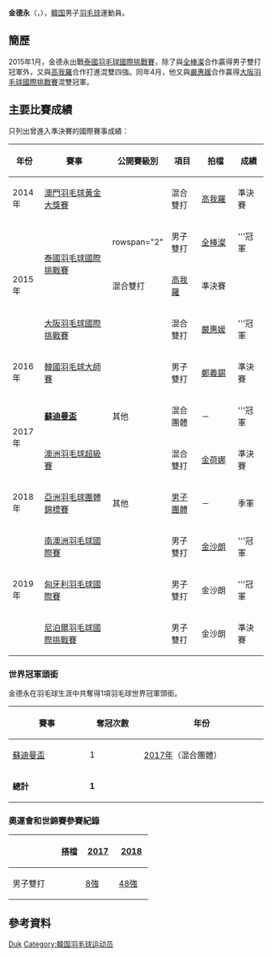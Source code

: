 {{noteTA|G1=Badminton}}
{{Infobox 羽球選手
| playername              = 金德永<br/>{{lang|ko|김덕영}}<br/><small>({{lang|en|Kim Duk Young}})</small>
| image                   = 
| size                    = 
| caption                 = 
| birth_name              = 
| date_of_birth           = {{birth_date_and_age|1991|9|12}}
| place_of_birth          = 
| height                  = 
| weight                  = 
| event                   = 男子雙打、混合雙打
| country                 = {{KOR}}
| years_started           = 
| handedness              = 
| coach                   = 
| highest_ranking         = 第69位（男雙-[[鄭義錫|鄭義錫]]）
| date_of_highest_ranking = 2017年5月25日<ref name="ranking">{{en}}[http://bwfcontent.tournamentsoftware.com/ranking/player.aspx?id=13556&player=873989 BWF World Ranking - Ranking of KIM DukYoung (93611)]</ref>
| current_ranking         = 第65位（男雙-[[鄭義錫|鄭義錫]]）<br/>第161位（男雙-[[催率圭|催率圭]]）<br/>第110位（混雙-[[金慧麟|金慧麟]]）<br/>第111位（混雙-[[金荷娜|金荷娜]]）<br/>第126位（混雙-[[柳海媛|柳海媛]]）
| date_of_current_ranking = 2017年5月25日<ref>{{en}}[http://bwfcontent.tournamentsoftware.com/ranking/category.aspx?id=13556&category=474 BWF World Ranking - BWF世界排名榜 (5/25/2017) - Men's doubles] {{Wayback|url=http://bwfcontent.tournamentsoftware.com/ranking/category.aspx?id=13556&category=474 |date=20190701015204 }}</ref><ref>{{en}}[http://bwfcontent.tournamentsoftware.com/ranking/category.aspx?id=13556&category=476 BWF World Ranking - BWF世界排名榜 (5/25/2017) - Mixed doubles]</ref>
| played                  = 32勝–23負（男雙）<br/>30勝–19負（混雙）
| titles                  = [[File:Simple_silver_cup.svg|15px]] [[蘇迪曼盃|蘇迪曼盃]]：1
| bwf_profile             = AA14A88B-DB07-40D0-B1EB-8F64D70251F3
| bwf_id                  = 93611
| updated                 = 2017年5月29日
}}
{{MedalTableTop}}
{{MedalSport | 男子[[羽毛球|羽毛球]]}}
{{MedalCountry | {{KOR}}}}
{{MedalCompetition | [[蘇迪曼盃|蘇迪曼盃]]}}
{{MedalGold  | [[2017年蘇迪曼盃|2017年 黃金海岸]] | [[2017年蘇迪曼盃|混合團體]] }}
{{MedalCompetition | [[亞洲羽毛球團體錦標賽|亞洲羽毛球團體錦標賽]]}}
{{MedalBronze| [[2018年亞洲羽毛球團體錦標賽|2018年 亞羅士打]] | [[2018年亞洲羽毛球團體錦標賽男子團體比賽|男子團體]] }}
{{MedalBottom}}
'''金德永'''（{{lang-ko|'''김덕영'''}}，{{bd|1991年|9月12日||}}），[[韓国|韓国]]男子[[羽毛球|羽毛球]]運動員。

==簡歷==
2015年1月，金德永出戰[[2015年泰國羽毛球國際挑戰賽|泰國羽毛球國際挑戰賽]]，除了與[[全棒澯|全棒澯]]合作贏得男子雙打冠軍外，又與[[高我羅|高我羅]]合作打進混雙四強。同年4月，他又與[[嚴惠媛|嚴惠媛]]合作贏得[[2015年大阪羽毛球國際挑戰賽|大阪羽毛球國際挑戰賽]]混雙冠軍。

==主要比賽成績==
只列出曾進入準決賽的國際賽事成績：
{| class=wikitable style="text-align:center; font-size:small;" 
!width="50"|年份
!width="180"|賽事
!width="80"|公開賽級別
!width="60"|項目
!width="80"|拍檔
!width="50"|成績
|-
!rowspan="1"|2014年
|[[2014年澳門羽毛球格蘭披治黃金大獎賽|澳門羽毛球黃金大獎賽]]
|{{BWFGPG}}
|混合雙打
|[[高我羅|高我羅]]
|bgcolor="#b8860b"|準決賽
|-
!rowspan="3"|2015年
|rowspan="2"|[[2015年泰國羽毛球國際挑戰賽|泰國羽毛球國際挑戰賽]]
|rowspan="2" {{BWFIC}}
|男子雙打
|[[全棒澯|全棒澯]]
|bgcolor="gold"|'''冠軍
|-
|混合雙打
|[[高我羅|高我羅]]
|bgcolor="#b8860b"|準決賽
|-
|[[2015年大阪羽毛球國際挑戰賽|大阪羽毛球國際挑戰賽]]
|{{BWFIC}}
|混合雙打
|[[嚴惠媛|嚴惠媛]]
|bgcolor="gold"|'''冠軍
|-
!rowspan="1"|2016年
|[[2016年韓國羽毛球大師賽|韓國羽毛球大師賽]]
|{{BWFGP}}
|男子雙打
|[[鄭義錫|鄭義錫]]
|bgcolor="#b8860b"|準決賽
|-
!rowspan="2"|2017年
|'''[[2017年蘇迪曼盃|蘇迪曼盃]]'''
|其他
|混合團體
|－
|bgcolor="gold"|'''冠軍
|-
|[[2017年澳洲羽毛球超級賽|澳洲羽毛球超級賽]]
|{{BWFSS}}
|混合雙打
|[[金荷娜_(羽毛球運動員)|金荷娜]]
|bgcolor="#b8860b"|準決賽
|-
!rowspan="1"|2018年
|[[2018年亞洲羽毛球團體錦標賽|亞洲羽毛球團體錦標賽]]
|其他
|[[2018年亞洲羽毛球團體錦標賽男子團體比賽|男子團體]]
|－
|bgcolor="#b8860b"|季軍
|-
!rowspan="3"|2019年
|[[2019年南澳洲羽毛球國際賽|南澳洲羽毛球國際賽]]
|{{BWFIC}}
|男子雙打
|[[金沙朗|金沙朗]]
|bgcolor="gold"|'''冠軍
|-
|[[2019年匈牙利羽毛球國際賽|匈牙利羽毛球國際賽]]
|{{BWFIC}}
|男子雙打
|金沙朗
|bgcolor="gold"|'''冠軍
|-
|[[2019年尼泊爾羽毛球國際挑戰賽|尼泊爾羽毛球國際挑戰賽]]
|{{BWFIC}}
|男子雙打
|金沙朗
|bgcolor="#b8860b"|準決賽
|}
{{BWF賽事級別索引}}

=== 世界冠軍頭銜 ===
金德永在羽毛球生涯中共奪得1項羽毛球世界冠軍頭銜。
{| class=wikitable style="text-align:center; font-size:small" 
|- 
! width="150"|賽事 
! width="100"|奪冠次數 
! width="250"|年份
|- 
|[[蘇迪曼盃|蘇迪曼盃]] || 1 ||style="text-align:left"|[[2017年蘇迪曼盃|2017年]]（混合團體）
|-
|'''總計'''||'''1'''
|}

===奧運會和世錦賽參賽紀錄===
{| class=wikitable style="text-align:center; font-size:small;" 
!
!搭檔
!width="50"|[[2017年世界羽毛球錦標賽|2017]]
!width="50"|[[2018年世界羽毛球錦標賽|2018]]
|-
!width="80"|男子雙打
|align="left"|{{nowrap|[[鄭義錫|鄭義錫]]}}
|[[2017年世界羽毛球錦標賽男子雙打項目|8強]]
|[[2018年世界羽毛球錦標賽男子雙打項目|48強]]
|}

== 參考資料 ==
{{Reflist}}

{{苏迪曼杯冠军}}

{{Authority control}}
{{DEFAULTSORT:Kim Duk Young}}
[[Category:金姓|Duk]]
[[Category:韓国羽毛球运动员|Category:韓国羽毛球运动员]]